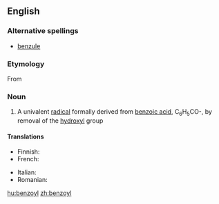 ==English==
{{wikipedia}}

===Alternative spellings===
* [[benzule]] {{qualifier|obsolete}}

===Etymology===
From {{suffix|benzoic|yl}}

===Noun===
{{en-noun}}

# {{organic chemistry|especially in combination}} A univalent [[radical]] formally derived from [[benzoic acid]], C<sub>6</sub>H<sub>5</sub>CO-, by removal of the [[hydroxyl]] group

====Translations====
{{trans-top|univalent radical}}
* Finnish: {{t|fi|bentsoyyli}}
* French: {{t|fr|benzoyle|m}}
{{trans-mid}}
* Italian: {{t-|it|benzoile|m}}
* Romanian: {{t|ro|benzoil|m}}
{{trans-bottom}}

[[hu:benzoyl]]
[[zh:benzoyl]]